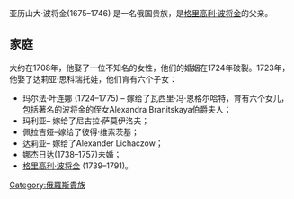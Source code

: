 {{unreferenced|time=2017-02-11T02:27:32+00:00}}
{{expand|time=2017-02-11T02:27:18+00:00}}
亚历山大·波将金(1675–1746) 是一名俄国贵族，是[[格里高利·波将金|格里高利·波将金]]的父亲。

== 家庭 ==
大约在1708年，他娶了一位不知名的女性，他们的婚姻在1724年破裂。1723年，他娶了达莉亚·思科瑞托娃，他们育有六个子女：
* 玛尔法·叶连娜 (1724–1775) – 嫁给了瓦西里·冯·恩格尔哈特，育有六个女儿，包括著名的波将金的侄女Alexandra Branitskaya伯爵夫人；
* 玛利亚– 嫁给了尼古拉·萨莫伊洛夫； 
* 佩拉吉娅–嫁给了彼得·维索茨基； 
* 达莉亚– 嫁给了Alexander Lichaczow；
* 娜杰日达(1738–1757)未婚；
* [[格里高利·波将金|格里高利·波将金]] (1739–1791)。


[[Category:俄羅斯貴族|Category:俄羅斯貴族]]
